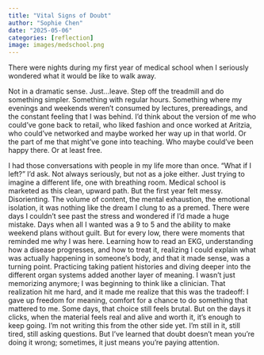 ```yaml
---
title: "Vital Signs of Doubt"
author: "Sophie Chen"
date: "2025-05-06"
categories: [reflection]
image: images/medschool.png
---
```


There were nights during my first year of medical school when I seriously wondered what it would be like to walk away.

Not in a dramatic sense. Just…leave. Step off the treadmill and do something simpler. Something with regular hours. Something where my evenings and weekends weren't consumed by lectures, prereadings, and the constant feeling that I was behind. 
I'd think about the version of me who could've gone back to retail, who liked fashion and once worked at Aritzia, who could've networked and maybe worked her way up in that world.
Or the part of me that might've gone into teaching. Who maybe could've been happy there. Or at least free.

I had those conversations with people in my life more than once. "What if I left?" I'd ask. Not always seriously, but not as a joke either. Just trying to imagine a different life, one with breathing room. 
Medical school is marketed as this clean, upward path. But the first year felt messy. Disorienting. The volume of content, the mental exhaustion, the emotional isolation, it was nothing like the dream I clung to as a premed.
There were days I couldn't see past the stress and wondered if I'd made a huge mistake. Days when all I wanted was a 9 to 5 and the ability to make weekend plans without guilt.
But for every low, there were moments that reminded me why I was here. 
Learning how to read an EKG, understanding how a disease progresses, and how to treat it, realizing I could explain what was actually happening in someone's body, and that it made sense, was a turning point. 
Practicing taking patient histories and diving deeper into the different organ systems added another layer of meaning. 
I wasn't just memorizing anymore; I was beginning to think like a clinician. That realization hit me hard, and it made me realize that this was the tradeoff: I gave up freedom for meaning, comfort for a chance to do something that mattered to me.
Some days, that choice still feels brutal. But on the days it clicks, when the material feels real and alive and worth it, it's enough to keep going. I'm not writing this from the other side yet. I'm still in it, still tired, still asking questions.
But I've learned that doubt doesn't mean you're doing it wrong; sometimes, it just means you're paying attention. 